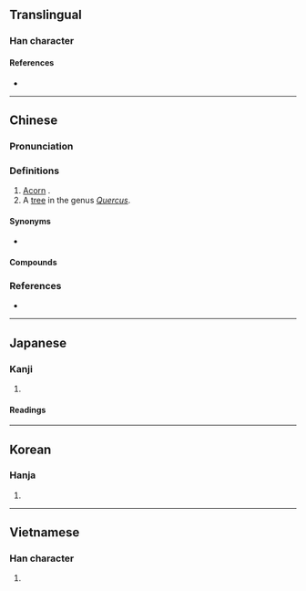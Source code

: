 {{character info/new}}
==Translingual==

===Han character===
{{Han char|rn=75|rad=木|as=12|sn=16|four=47932|canj=DNAO|ids=⿰木象}}

====References====
* {{Han ref|kx=0554.110|dkj=15564|dj=0943.020|hdz=21282.070|uh=6A61}}

----

==Chinese==
{{zh-forms|alt=樣,様,𬂭-second round simplified}}

===Pronunciation===
{{zh-pron
|m=xiàng
|c=zoeng6
|h=pfs=
|md=
|mn=qz:siǒng/xm:siōng/zz:siāng/qz:chhiǔⁿ/tw,xm:chhiūⁿ/zz:chhiōⁿ
|mn_note=siǒng/siōng/siāng - literary; chhiǔⁿ/chhiūⁿ/chhiōⁿ - vernacular
|w=
|mc=y
|oc=y
|cat=n
}}

===Definitions===
{{zh-hanzi}}

# [[acorn|Acorn]] {{gloss|the fruit of the oak tree}}.
# A [[tree]] in the genus ''[[Quercus]]''.

====Synonyms====
* {{sense|acorn}} {{zh-l|橡子}}
====Compounds====
{{zh-der|合成橡膠|橡皮釘子|硬橡皮|橡膠|異戊橡膠|泡沫橡膠|橡漿|橡皮樹|橡斗|橡皮膏|生橡膠|橡皮圖章|橡皮圈|橡皮|橡實|橡皮筋|氯丁橡膠|橡膠樹|橡皮艇|橡皮擦|橡樹|順丁橡膠}}

===References===
* {{R:twedu|A02027}}

----

==Japanese==

===Kanji===
{{ja-kanji|grade=|rs=木12}}

# {{rfdef|ja|sort=木12}}

====Readings====
{{ja-readings
|goon=ぞう<ざう
|kanon=しょう<しやう
|kun=とち-, くぬぎ-
}}

----

==Korean==

===Hanja===
{{ko-hanja|hangeul=상|eumhun=|rv=sang|mr=sang|y=sang}}

# {{rfdef|ko|sort=木12}}

----

==Vietnamese==

===Han character===
{{vi-hantu|[[tượng]]|rs=木12}}

# {{rfdef|vi|sort=木12}}